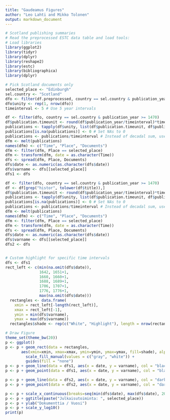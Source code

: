 ```yaml
---
title: "Gaudeamus Figures"
author: "Leo Lahti and Mikko Tolonen"
output: markdown_document
---
```


```r
# Scotland publishing summaries
# Read the preprocessed ESTC data table and load tools:
# Load libraries
library(ggplot2)
library(tidyr)
library(dplyr)
library(reshape2)
library(estc)
library(bibliographica)
library(dplyr)

# Pick Scotland documents only
selected_place <- "Edinburgh"
sel.country <- "Scotland"
dfo <- filter(df.preprocessed, country == sel.country & publication_year >= 1470)
dfo$unity <- rep(1, nrow(dfo))
timeinterval <- 5 # Use 5 year intervals
```


```r
df <- filter(dfo, country == sel.country & publication_year >= 1470)
df$publication.timeunit <- round(df$publication_year/timeinterval)*timeinterval 
publications <- tapply(df$unity, list(df$publication.timeunit, df$publication_place), sum)
publications[is.na(publications)] <- 0 # Set NAs to 0
publications <- publications/timeinterval # Instead of decadal sum, use average annual output 
dfm <- melt(publications) 
names(dfm) <- c("Time", "Place", "Documents")
dfm <- filter(dfm, Place == selected_place)
dfm <- transform(dfm, date = as.character(Time))
dfs <- spread(dfm, Place, Documents)
dfs$date <- as.numeric(as.character(dfs$date))
dfs$varname <- dfs[[selected_place]]
dfs1 <- dfs

df <- filter(dfo, country == sel.country & publication_year >= 1470)
df <- df[grep("histor", tolower(df$title)),]
df$publication.timeunit <- round(df$publication_year/timeinterval)*timeinterval 
publications <- tapply(df$unity, list(df$publication.timeunit, df$publication_place), sum)
publications[is.na(publications)] <- 0 # Set NAs to 0
publications <- publications/timeinterval # Instead of decadal sum, use average annual output 
dfm <- melt(publications) 
names(dfm) <- c("Time", "Place", "Documents")
dfm <- filter(dfm, Place == selected_place)
dfm <- transform(dfm, date = as.character(Time))
dfs <- spread(dfm, Place, Documents)
dfs$date <- as.numeric(as.character(dfs$date))
dfs$varname <- dfs[[selected_place]]
dfs2 <- dfs


# Custom highlight for specific time intervals
dfs <- dfs1
rect_left <- c(min(na.omit(dfs$date)),
               1642, 1651+1, 
               1660, 1660+1,
               1688, 1689+1,
               1706, 1707+1,
               1776, 1776+1,
               max(na.omit(dfs$date)))
  rectangles <- data.frame(
    xmin = rect_left[-length(rect_left)],
    xmax = rect_left[-1],
    ymin = min(dfs$varname),
    ymax = max(dfs$varname))
  rectangles$shade <- rep(c("White", "Highlight"), length = nrow(rectangles))

# Draw Figure
theme_set(theme_bw(20))
p <- ggplot()
p <- p + geom_rect(data = rectangles, 
	   aes(xmin=xmin, xmax=xmax, ymin=ymin, ymax=ymax, fill=shade), alpha=0.8) + 
         scale_fill_manual(values = c("gray", "white")) +
         guides(fill = "none") 
p <- p + geom_line(data = dfs1, aes(x = date, y = varname), col = "black")
p <- p + geom_point(data = dfs1, aes(x = date, y = varname), col = "black")

p <- p + geom_line(data = dfs2, aes(x = date, y = varname), col = "darkgray")
p <- p + geom_point(data = dfs2, aes(x = date, y = varname), col = "darkgray")

p <- p + scale_x_continuous(breaks=seq(min(dfs$date), max(dfs$date), 20))
p <- p + ggtitle(paste("Julkaisutoiminta: ", selected_place))
p <- p + ylab("Dokumenttia / Vuosi")
p <- p + scale_y_log10()
print(p)
```